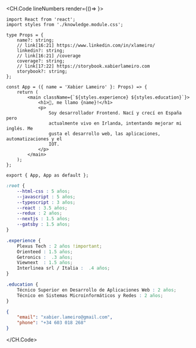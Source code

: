 <CH.Code lineNumbers render={()=> <ControlButtons/>}>

```tsx index.tsx box=9[23:38]
import React from 'react';
import styles from './knowledge.module.css';

type Props = {
    name?: string;
    // link[16:21] https://www.linkedin.com/in/xlameiro/
    linkedin?: string;
    // link[16:21] /coverage
    coverage?: string;
    // link[17:22] https://storybook.xabierlameiro.com
    storybook?: string;
};

const App = ({ name = 'Xabier Lameiro' }: Props) => {
    return (
        <main className={`${styles.experience} ${styles.education}`}>
            <h1>👋, me llamo {name}!</h1>
            <p>
                Soy desarrollador Frontend. Nací y crecí en España pero
                actualmente vivo en Irlanda, intentando mejorar mi inglés. Me
                gusta el desarrollo web, las aplicaciones, automatizaciones y el
                IOT.
            </p>
        </main>
    );
};

export { App, App as default };
```

```css knowledge.module.css
:root {
    --html-css : 5 años;
    --javascript : 5 años;
    --typescript : 3 años;
    --react : 3.5 años;
    --redux : 2 años;
    --nextjs : 1.5 años;
    --gatsby : 1.5 años;
}

.experience {
    Plexus Tech : 2 años !important;
    Orienteed : 1.5 años;
    Getronics :  .3 años;
    Viewnext  : 1.5 años;
    Interlinea srl / Italia :  .4 años;
}

.education {
    Técnico Superior en Desarrollo de Aplicaciones Web : 2 años;
    Técnico en Sistemas Microinformáticos y Redes : 2 años;
}
```

```json contact.json
{
    "email": "xabier.lameiro@gmail.com",
    "phone": "+34 603 018 268"
}
```

</CH.Code>
